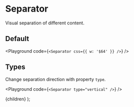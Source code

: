 
# Separator

Visual separation of different content.

## Default

<Playground code={`
<Separator
  css={{
    w: '$64'
  }}
/>
`} />

## Types

Change separation direction with property `type`.

<Playground code={`<Separator type="vertical" />`} />

  <Layout>
    {children}
  </Layout>
);